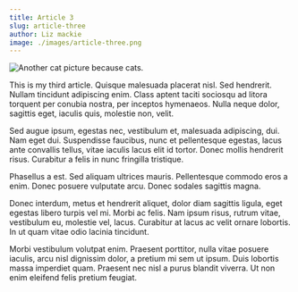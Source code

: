```yaml
---
title: Article 3
slug: article-three
author: Liz mackie
image: ./images/article-three.png
---
```


![Another cat picture because cats.](./images/article-three.png)

This is my third article. Quisque malesuada placerat nisl. Sed hendrerit. Nullam tincidunt adipiscing enim. Class aptent taciti sociosqu ad litora torquent per conubia nostra, per inceptos hymenaeos. Nulla neque dolor, sagittis eget, iaculis quis, molestie non, velit.

Sed augue ipsum, egestas nec, vestibulum et, malesuada adipiscing, dui. Nam eget dui. Suspendisse faucibus, nunc et pellentesque egestas, lacus ante convallis tellus, vitae iaculis lacus elit id tortor. Donec mollis hendrerit risus. Curabitur a felis in nunc fringilla tristique.

Phasellus a est. Sed aliquam ultrices mauris. Pellentesque commodo eros a enim. Donec posuere vulputate arcu. Donec sodales sagittis magna.

Donec interdum, metus et hendrerit aliquet, dolor diam sagittis ligula, eget egestas libero turpis vel mi. Morbi ac felis. Nam ipsum risus, rutrum vitae, vestibulum eu, molestie vel, lacus. Curabitur at lacus ac velit ornare lobortis. In ut quam vitae odio lacinia tincidunt.

Morbi vestibulum volutpat enim. Praesent porttitor, nulla vitae posuere iaculis, arcu nisl dignissim dolor, a pretium mi sem ut ipsum. Duis lobortis massa imperdiet quam. Praesent nec nisl a purus blandit viverra. Ut non enim eleifend felis pretium feugiat.